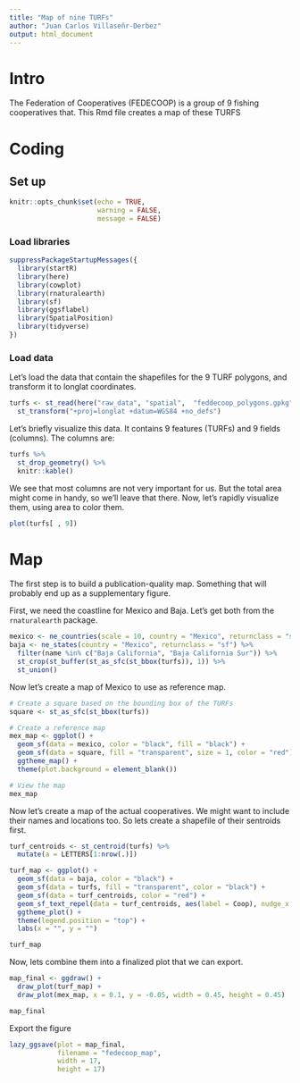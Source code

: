 ```yaml
---
title: "Map of nine TURFs"
author: "Juan Carlos Villaseñr-Derbez"
output: html_document
---
```


# Intro

The Federation of Cooperatives (FEDECOOP) is a group of 9 fishing cooperatives that. This Rmd file creates a map of these TURFS

# Coding

## Set up

```r
knitr::opts_chunk$set(echo = TRUE,
                      warning = FALSE,
                      message = FALSE)
```


### Load libraries

```r
suppressPackageStartupMessages({
  library(startR)
  library(here)
  library(cowplot)
  library(rnaturalearth)
  library(sf)
  library(ggsflabel)
  library(SpatialPosition)
  library(tidyverse)
})
```

### Load data

Let's load the data that contain the shapefiles for the 9 TURF polygons, and transform it to longlat coordinates.

```r
turfs <- st_read(here("raw_data", "spatial",  "feddecoop_polygons.gpkg")) %>% 
  st_transform("+proj=longlat +datum=WGS84 +no_defs")
```

Let's briefly visualize this data. It contains 9 features (TURFs) and 9 fields (columns). The columns are:

```r
turfs %>% 
  st_drop_geometry() %>% 
  knitr::kable()
```

We see that most columns are not very important for us. But the total area might come in handy, so we'll leave that there. Now, let's rapidly visualize them, using area to color them.

```r
plot(turfs[ , 9])
```

# Map

The first step is to build a publication-quality map. Something that will probably end up as a supplementary figure.

First, we need the coastline for Mexico and Baja. Let's get both from the `rnaturalearth` package.

```r
mexico <- ne_countries(scale = 10, country = "Mexico", returnclass = "sf")
baja <- ne_states(country = "Mexico", returnclass = "sf") %>% 
  filter(name %in% c("Baja California", "Baja California Sur")) %>% 
  st_crop(st_buffer(st_as_sfc(st_bbox(turfs)), 1)) %>% 
  st_union()
```

Now let's create a map of Mexico to use as reference map.

```r
# Create a square based on the bounding box of the TURFs
square <- st_as_sfc(st_bbox(turfs))

# Create a reference map
mex_map <- ggplot() +
  geom_sf(data = mexico, color = "black", fill = "black") +
  geom_sf(data = square, fill = "transparent", size = 1, color = "red") +
  ggtheme_map() +
  theme(plot.background = element_blank())

# View the map
mex_map
```

Now let's create a map of the actual cooperatives. We might want to include their names and locations too. So lets create a shapefile of their sentroids first.

```r
turf_centroids <- st_centroid(turfs) %>% 
  mutate(a = LETTERS[1:nrow(.)])
```


```r
turf_map <- ggplot() +
  geom_sf(data = baja, color = "black") +
  geom_sf(data = turfs, fill = "transparent", color = "black") +
  geom_sf(data = turf_centroids, color = "red") +
  geom_sf_text_repel(data = turf_centroids, aes(label = Coop), nudge_x = 4, nudge_y = 0, min.segment.length = 0, seed = 2) +
  ggtheme_plot() +
  theme(legend.position = "top") +
  labs(x = "", y = "")

turf_map
```

Now, lets combine them into a finalized plot that we can export.

```r
map_final <- ggdraw() +
  draw_plot(turf_map) +
  draw_plot(mex_map, x = 0.1, y = -0.05, width = 0.45, height = 0.45)

map_final
```
Export the figure

```r
lazy_ggsave(plot = map_final,
            filename = "fedecoop_map",
            width = 17,
            height = 17)
```




















